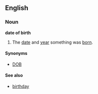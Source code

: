 ==English==

===Noun===
'''date of birth'''

# The [[date]] and [[year]] something was [[born]].

====Synonyms====
*[[DOB]]

====See also====
*[[birthday]]